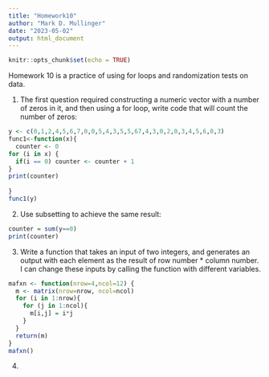 ```yaml
---
title: "Homework10"
author: "Mark D. Mullinger"
date: "2023-05-02"
output: html_document
---
```


```r
knitr::opts_chunk$set(echo = TRUE)
```

Homework 10 is a practice of using for loops and randomization tests on data.

1. The first question required constructing a numeric vector with a number of zeros in it, and then using a for loop, write code that will count the number of zeros:
``` r
y <- c(0,1,2,4,5,6,7,0,0,5,4,3,5,5,67,4,3,0,2,0,3,4,5,6,0,3)
func1<-function(x){
  counter <- 0
for (i in x) {
  if(i == 0) counter <- counter + 1
}
print(counter)
  
}
func1(y)
```

2. Use subsetting to achieve the same result:
``` r
counter = sum(y==0)
print(counter)
```

3. Write a function that takes an input of two integers, and generates an output with each element as the result of row number * column number. I can change these inputs by calling the function with different variables.
``` r
mafxn <- function(nrow=4,ncol=12) {
  m <- matrix(nrow=nrow, ncol=ncol)
  for (i in 1:nrow){
    for (j in 1:ncol){
      m[i,j] = i*j
    }
  }
  return(m)
}
mafxn()
```
4. 


